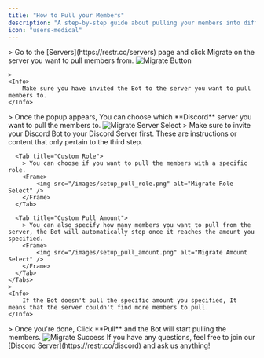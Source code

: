 ```yaml
---
title: "How to Pull your Members"
description: "A step-by-step guide about pulling your members into different Discord Servers."
icon: "users-medical"
---
```


<Steps>
  <Step title="Click Migrate">
    > Go to the [Servers](https://restr.co/servers) page and click Migrate on the server you want to pull members from.
    <Frame>
        <img src="/images/setup_pull_migrate_button.png" alt="Migrate Button" />
    </Frame>
    
    > 
    <Info>
        Make sure you have invited the Bot to the server you want to pull members to.
    </Info>
  </Step>

  <Step title="Select Discord Server">
    > Once the popup appears, You can choose which **Discord** server you want to pull the members to.
    <Frame>
        <img src="/images/setup_pull_server.png" alt="Migrate Server Select" />
    </Frame>
    >
    <Note>
        Make sure to invite your Discord Bot to your Discord Server first.
    </Note>
  </Step>

  <Step title="Optional: Custom Role or Pull amount">
    These are instructions or content that only pertain to the third step.
    <Tabs>

      <Tab title="Custom Role">
        > You can choose if you want to pull the members with a specific role.
        <Frame>
            <img src="/images/setup_pull_role.png" alt="Migrate Role Select" />
        </Frame>
      </Tab>

      <Tab title="Custom Pull Amount">
        > You can also specify how many members you want to pull from the server, the Bot will automatically stop once it reaches the amount you specified.
        <Frame>
            <img src="/images/setup_pull_amount.png" alt="Migrate Amount Select" />
        </Frame>
      </Tab>
    </Tabs>
    >
    <Info>
        If the Bot doesn't pull the specific amount you specified, It means that the server couldn't find more members to pull.
    </Info>

  </Step>

  <Step title="Start Migration">
    > Once you're done, Click **Pull** and the Bot will start pulling the members.
    <Frame>
        <img src="/images/setup_pull_success.png" alt="Migrate Success" />
    </Frame>
  </Step>
</Steps>

<Info>
  <Card title="Any Questions?" icon="question" href="https://restr.co/discord">
    If you have any questions, feel free to join our [Discord Server](https://restr.co/discord) and ask us anything!
  </Card>
</Info>
